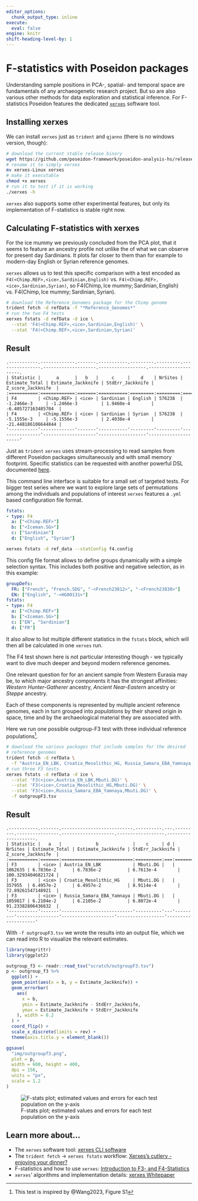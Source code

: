 ```yaml
---
editor_options: 
  chunk_output_type: inline
execute: 
  eval: false
engine: knitr
shift-heading-level-by: 1
---
```


# F-statistics with Poseidon packages

Understanding sample positions in PCA-, spatial- and temporal space are fundamentals of any archaeogenetic research project. But so are also various other methods for data exploration and statistical inference. For F-statistics Poseidon features the dedicated [`xerxes`](https://www.poseidon-adna.org/#/xerxes) software tool.

## Installing xerxes

We can install `xerxes` just as `trident` and `qjanno` (there is no windows version, though):

```bash
# download the current stable release binary
wget https://github.com/poseidon-framework/poseidon-analysis-hs/releases/latest/download/xerxes-Linux
# rename it to simply xerxes
mv xerxes-Linux xerxes
# make it executable
chmod +x xerxes
# run it to test if it is working
./xerxes -h
```

`xerxes` also supports some other experimental features, but only its implementation of F-statistics is stable right now.

## Calculating F-statistics with xerxes

For the ice mummy we previously concluded from the PCA plot, that it seems to feature an ancestry profile not unlike the of what we can observe for present day Sardinians. It plots far closer to them than for example to modern-day English or Syrian reference genomes.

`xerxes` allows us to test this specific comparison with a test encoded as `F4(<Chimp.REF>,<ice>,Sardinian,English)` vs. `F4(<Chimp.REF>,<ice>,Sardinian,Syrian)`, so $\textrm{F4}(\textrm{Chimp},\textrm{Ice mummy};\textrm{Sardinian},\textrm{English})$ vs. $\textrm{F4}(\textrm{Chimp},\textrm{Ice mummy};\textrm{Sardinian},\textrm{Syrian})$.

```bash
# download the Reference_Genomes package for the Chimp genome
trident fetch -d refData -f "*Reference_Genomes*"
# run the two F4 tests
xerxes fstats -d refData -d ice \
  --stat 'F4(<Chimp.REF>,<ice>,Sardinian,English)' \
  --stat 'F4(<Chimp.REF>,<ice>,Sardinian,Syrian)'
```

:::{.callout-tip collapse="true"}
## Result
```
.-----------.-------------.-------.-----------.---------.---------.----------------.--------------------.------------------.---------------------.
| Statistic |      a      |   b   |     c     |    d    | NrSites | Estimate_Total | Estimate_Jackknife | StdErr_Jackknife |  Z_score_Jackknife  |
:===========:=============:=======:===========:=========:=========:================:====================:==================:=====================:
| F4        | <Chimp.REF> | <ice> | Sardinian | English | 576238  | -1.2466e-3     | -1.2466e-3         | 1.9460e-4        | -6.405727163485704  |
| F4        | <Chimp.REF> | <ice> | Sardinian | Syrian  | 576238  | -5.1555e-3     | -5.1556e-3         | 2.4038e-4        | -21.448186106644844 |
'-----------'-------------'-------'-----------'---------'---------'----------------'--------------------'------------------'---------------------'
```
:::

::: {.callout-note}
Just as `trident` `xerxes` uses stream-processing to read samples from different Poseidon packages simultaneously and with small memory footprint. Specific statistics can be requested with another powerful DSL documented [here](https://www.poseidon-adna.org/#/xerxes?id=allowed-statistics).
:::

This command line interface is suitable for a small set of targeted tests. For bigger test series where we want to explore large sets of permutations among the individuals and populations of interest `xerxes` features a `.yml` based configuration file format.

```yml
fstats:
- type: F4
  a: ["<Chimp.REF>"]
  b: ["<Iceman.SG>"]
  c: ["Sardinian"]
  d: ["English", "Syrian"]
```

```bash
xerxes fstats -d ref_data --statConfig f4.config
```

::: {.callout-note}
This config file format allows to define groups dynamically with a simple selection syntax. This includes both positive and negative selection, as in this example:

```yml
groupDefs:
  FR: ["French", "French.SDG", "-<French23812>", "-<French23830>"]
  EN: ["English", "-<HG00131>"]
fstats:
- type: F4
  a: ["<Chimp.REF>"]
  b: ["<Iceman.SG>"]
  c: ["EN", "Sardinian"]
  d: ["FR"]
```

It also allow to list multiple different statistics in the `fstats` block, which will then all be calculated in one `xerxes` run.
:::

The F4 test shown here is not particular interesting though - we typically want to dive much deeper and beyond modern reference genomes.

One relevant question for for an ancient sample from Western Eurasia may be, to which major ancestry components it has the strongest affinities: *Western Hunter-Gatherer* ancestry, *Ancient Near-Eastern* ancestry or *Steppe* ancestry.

Each of these components is represented by multiple ancient reference genomes, each in turn grouped into *populations* by their shared origin in space, time and by the archaeological material they are associated with.

Here we run one possible outgroup-F3 test with three individual reference populations^[This test is inspired by @Wang2023, Figure S1].

```bash
# download the various packages that include samples for the desired
# reference genomes
trident fetch -d refData \
  -f "Austria_EN_LBK, Croatia_Mesolithic_HG, Russia_Samara_EBA_Yamnaya, Mbuti.DG"
# run three F3 tests
xerxes fstats -d refData -d ice \
  --stat 'F3(<ice>,Austria_EN_LBK,Mbuti.DG)' \
  --stat 'F3(<ice>,Croatia_Mesolithic_HG,Mbuti.DG)' \
  --stat 'F3(<ice>,Russia_Samara_EBA_Yamnaya,Mbuti.DG)' \
  -f outgroupF3.tsv
```

:::{.callout-tip collapse="true"}
## Result
```
.-----------.-------.---------------------------.----------.---.---------.----------------.--------------------.------------------.--------------------.
| Statistic |   a   |             b             |    c     | d | NrSites | Estimate_Total | Estimate_Jackknife | StdErr_Jackknife | Z_score_Jackknife  |
:===========:=======:===========================:==========:===:=========:================:====================:==================:====================:
| F3        | <ice> | Austria_EN_LBK            | Mbuti.DG |   | 1062635 | 6.7836e-2      | 6.7836e-2          | 6.7613e-4        | 100.32934046821724 |
| F3        | <ice> | Croatia_Mesolithic_HG     | Mbuti.DG |   | 357955  | 6.4957e-2      | 6.4957e-2          | 8.9114e-4        | 72.89261547148921  |
| F3        | <ice> | Russia_Samara_EBA_Yamnaya | Mbuti.DG |   | 1059817 | 6.2104e-2      | 6.2105e-2          | 6.8072e-4        | 91.23382806436632  |
'-----------'-------'---------------------------'----------'---'---------'----------------'--------------------'------------------'--------------------'
```
:::

With `-f outgroupF3.tsv` we wrote the results into an output file, which we can read into R to visualize the relevant estimates.

```r
library(magrittr)
library(ggplot2)

outgroup_f3 <- readr::read_tsv("scratch/outgroupF3.tsv")
p <- outgroup_f3 %>%
  ggplot() +
  geom_point(aes(x = b, y = Estimate_Jackknife)) +
  geom_errorbar(
    aes(
      x = b,
      ymin = Estimate_Jackknife - StdErr_Jackknife,
      ymax = Estimate_Jackknife + StdErr_Jackknife
    ), width = 0.2
  ) +
  coord_flip() +
  scale_x_discrete(limits = rev) +
  theme(axis.title.y = element_blank())
```

```r
ggsave(
  "img/outgroupf3.png",
  plot = p,
  width = 600, height = 400,
  dpi = 150,
  units = "px",
  scale = 1.2
)
```

![F-stats plot; estimated values and errors for each test population on the y-axis](img/outgroupf3.png)

::: {.callout-tip}
## Learn more about...
- The `xerxes` software tool: [xerxes CLI software](https://www.poseidon-adna.org/#/xerxes)
- The `trident fetch` -> `xerxes fstats` workflow: [Xerxes’s cutlery - enjoying your dinner?](https://blog.poseidon-adna.org/posts/xerxes_10.html)
- F-statistics and how to use `xerxes`: [Introduction to F3- and F4-Statistics](https://mpi-eva-archaeogenetics.github.io/comp_human_adna_book/fstats.html)
- `xerxes`' algorithms and implementation details: [xerxes Whitepaper](https://github.com/poseidon-framework/poseidon-analysis-hs/blob/main/docs/xerxes_whitepaper.pdf)
:::


